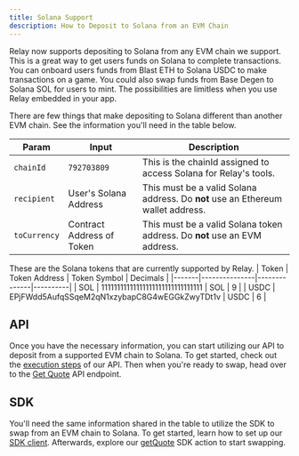 ```yaml
---
title: Solana Support
description: How to Deposit to Solana from an EVM Chain
---
```


Relay now supports depositing to Solana from any EVM chain we support. This is a great way to 
get users funds on Solana to complete transactions. You can onboard users funds from Blast ETH 
to Solana USDC to make transactions on a game. You could also swap funds from Base Degen to Solana SOL for users to mint.
The possibilities are limitless when you use Relay embedded in your app.

There are few things that make depositing to Solana different than another EVM chain. See the information you'll need in the table below.

| Param        | Input                 | Description                                                                        |
|--------------|-----------------------|------------------------------------------------------------------------------------|
| `chainId`    | `792703809`           | This is the chainId assigned to access Solana for Relay's tools.                                      |
| `recipient`  | User's Solana Address  | This must be a valid Solana address. Do **not** use an Ethereum wallet address.     |
| `toCurrency` | Contract Address of Token | This must be a valid Solana token address. Do **not** use an EVM address.               |

These are the Solana tokens that are currently supported by Relay.
| Token | Token Address | Token Symbol | Decimals |
|-------|---------------|--------------|----------| 
| SOL   | 11111111111111111111111111111111 | SOL | 9 |
| USDC  | EPjFWdd5AufqSSqeM2qN1xzybapC8G4wEGGkZwyTDt1v | USDC | 6 |

## API

Once you have the necessary information, you can start utilizing our API to deposit from 
a supported EVM chain to Solana. To get started, 
check out the [execution steps](/references/api/step-execution) of our API. Then 
when you're ready to swap, head over to the [Get Quote](/references/api/get-quote) API endpoint.

## SDK

You'll need the same information shared in the table to utilize the SDK to swap 
from an EVM chain to Solana. To get started, learn how to set up our [SDK client](/references/sdk/getting-started). 
Afterwards, explore our [getQuote](/references/sdk/actions/getQuote) SDK action to start swapping.